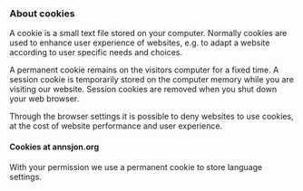 ### About cookies

A cookie is a small text file stored on your computer. Normally cookies are used to enhance user experience of websites, e.g. to adapt a website according to user specific needs and choices.

A permanent cookie remains on the visitors computer for a fixed time. A session cookie is temporarily stored on the computer memory while you are visiting our website. Session cookies are removed when you shut down your web browser.

Through the browser settings it is possible to deny websites to use cookies, at the cost of website performance and user experience.

#### Cookies at annsjon.org

With your permission we use a permanent cookie to store language settings.
